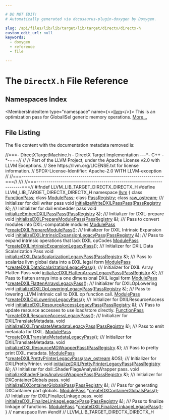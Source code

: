 ```yaml
---

# DO NOT EDIT!
# Automatically generated via docusaurus-plugin-doxygen by Doxygen.

slug: /api/files/lib/lib/target/lib/target/directx/directx-h
custom_edit_url: null
keywords:
  - doxygen
  - reference
  - file

---
```





# The `DirectX.h` File Reference

<DoxygenPage pluginConfig={pluginConfig}>



## Namespaces Index

<MembersIndex>

<MembersIndexItem
  type="namespace"
  name={<><a href="/docs/api/namespaces/llvm">llvm</a></>}>
This is an optimization pass for GlobalISel generic memory operations. <a href="/docs/api/namespaces/llvm/#details">More...</a>
</MembersIndexItem>

</MembersIndex>


## File Listing

The file content with the documentation metadata removed is:

<ProgramListing>

<Link id="l00001" /><CodeLine lineNumber="1"><span class="doxyHighlightComment">//===- DirectXTargetMachine.h - DirectX Target Implementation ---&#42;- C++ -&#42;-===//</span></CodeLine>
<Link id="l00002" /><CodeLine lineNumber="2"><span class="doxyHighlightComment">//</span></CodeLine>
<Link id="l00003" /><CodeLine lineNumber="3"><span class="doxyHighlightComment">// Part of the LLVM Project, under the Apache License v2.0 with LLVM Exceptions.</span></CodeLine>
<Link id="l00004" /><CodeLine lineNumber="4"><span class="doxyHighlightComment">// See https://llvm.org/LICENSE.txt for license information.</span></CodeLine>
<Link id="l00005" /><CodeLine lineNumber="5"><span class="doxyHighlightComment">// SPDX-License-Identifier: Apache-2.0 WITH LLVM-exception</span></CodeLine>
<Link id="l00006" /><CodeLine lineNumber="6"><span class="doxyHighlightComment">//</span></CodeLine>
<Link id="l00007" /><CodeLine lineNumber="7"><span class="doxyHighlightComment">//===----------------------------------------------------------------------===//</span></CodeLine>
<Link id="l00008" /><CodeLine lineNumber="8"><span class="doxyHighlightComment">///</span></CodeLine>
<Link id="l00009" /><CodeLine lineNumber="9"><span class="doxyHighlightComment">//===----------------------------------------------------------------------===//</span></CodeLine>
<Link id="l00010" /><CodeLine lineNumber="10"></CodeLine>
<Link id="l00011" /><CodeLine lineNumber="11"><span class="doxyHighlightPreprocessor">#ifndef LLVM&#95;LIB&#95;TARGET&#95;DIRECTX&#95;DIRECTX&#95;H</span></CodeLine>
<Link id="l00012" /><CodeLine lineNumber="12"><span class="doxyHighlightPreprocessor">#define LLVM&#95;LIB&#95;TARGET&#95;DIRECTX&#95;DIRECTX&#95;H</span></CodeLine>
<Link id="l00013" /><CodeLine lineNumber="13"></CodeLine>
<Link id="l00014" /><CodeLine lineNumber="14"><span class="doxyHighlightKeyword">namespace </span><span class="doxyHighlight"><a href="/docs/api/namespaces/llvm">llvm</a> &#123;</span></CodeLine>
<Link id="l00015" /><CodeLine lineNumber="15"><span class="doxyHighlightKeyword">class </span><span class="doxyHighlight"><a href="/docs/api/classes/llvm/functionpass">FunctionPass</a>;</span></CodeLine>
<Link id="l00016" /><CodeLine lineNumber="16"><span class="doxyHighlightKeyword">class </span><span class="doxyHighlight"><a href="/docs/api/classes/llvm/modulepass">ModulePass</a>;</span></CodeLine>
<Link id="l00017" /><CodeLine lineNumber="17"><span class="doxyHighlightKeyword">class </span><span class="doxyHighlight"><a href="/docs/api/classes/llvm/passregistry">PassRegistry</a>;</span></CodeLine>
<Link id="l00018" /><CodeLine lineNumber="18"><span class="doxyHighlightKeyword">class </span><span class="doxyHighlight"><a href="/docs/api/classes/llvm/raw-ostream">raw&#95;ostream</a>;</span></CodeLine>
<Link id="l00019" /><CodeLine lineNumber="19"></CodeLine>
<Link id="l00020" /><CodeLine lineNumber="20"><span class="doxyHighlightComment">/// Initializer for dxil writer pass</span></CodeLine>
<Link id="l00021" /><CodeLine lineNumber="21" lineLink="/docs/api/namespaces/llvm/#ad4e558f53d8b41a93ba516f6fbe52272"><span class="doxyHighlightKeywordType">void</span><span class="doxyHighlight"> <a href="/docs/api/namespaces/llvm/#ad4e558f53d8b41a93ba516f6fbe52272">initializeWriteDXILPassPass</a>(<a href="/docs/api/classes/llvm/passregistry">PassRegistry</a> &amp;);</span></CodeLine>
<Link id="l00022" /><CodeLine lineNumber="22"></CodeLine>
<Link id="l00023" /><CodeLine lineNumber="23"><span class="doxyHighlightComment">/// Initializer for dxil embedder pass</span></CodeLine>
<Link id="l00024" /><CodeLine lineNumber="24" lineLink="/docs/api/namespaces/llvm/#a86a4b70697389cb901b38a93e4b72645"><span class="doxyHighlightKeywordType">void</span><span class="doxyHighlight"> <a href="/docs/api/namespaces/llvm/#a86a4b70697389cb901b38a93e4b72645">initializeEmbedDXILPassPass</a>(<a href="/docs/api/classes/llvm/passregistry">PassRegistry</a> &amp;);</span></CodeLine>
<Link id="l00025" /><CodeLine lineNumber="25"></CodeLine>
<Link id="l00026" /><CodeLine lineNumber="26"><span class="doxyHighlightComment">/// Initializer for DXIL-prepare</span></CodeLine>
<Link id="l00027" /><CodeLine lineNumber="27" lineLink="/docs/api/namespaces/llvm/#a73f0981f9d89e2f9e7d8db77eb18abd3"><span class="doxyHighlightKeywordType">void</span><span class="doxyHighlight"> <a href="/docs/api/namespaces/llvm/#a73f0981f9d89e2f9e7d8db77eb18abd3">initializeDXILPrepareModulePass</a>(<a href="/docs/api/classes/llvm/passregistry">PassRegistry</a> &amp;);</span></CodeLine>
<Link id="l00028" /><CodeLine lineNumber="28"></CodeLine>
<Link id="l00029" /><CodeLine lineNumber="29"><span class="doxyHighlightComment">/// Pass to convert modules into DXIL-compatable modules</span></CodeLine>
<Link id="l00030" /><CodeLine lineNumber="30"><span class="doxyHighlight"><a href="/docs/api/classes/llvm/modulepass">ModulePass</a> &#42;<a href="/docs/api/namespaces/llvm/#a416c08661498c5206470e3fab7059d4b">createDXILPrepareModulePass</a>();</span></CodeLine>
<Link id="l00031" /><CodeLine lineNumber="31"></CodeLine>
<Link id="l00032" /><CodeLine lineNumber="32"><span class="doxyHighlightComment">/// Initializer for DXIL Intrinsic Expansion</span></CodeLine>
<Link id="l00033" /><CodeLine lineNumber="33" lineLink="/docs/api/namespaces/llvm/#a9e4534a1de9301597f04572fe0db54c1"><span class="doxyHighlightKeywordType">void</span><span class="doxyHighlight"> <a href="/docs/api/namespaces/llvm/#a9e4534a1de9301597f04572fe0db54c1">initializeDXILIntrinsicExpansionLegacyPass</a>(<a href="/docs/api/classes/llvm/passregistry">PassRegistry</a> &amp;);</span></CodeLine>
<Link id="l00034" /><CodeLine lineNumber="34"></CodeLine>
<Link id="l00035" /><CodeLine lineNumber="35"><span class="doxyHighlightComment">/// Pass to expand intrinsic operations that lack DXIL opCodes</span></CodeLine>
<Link id="l00036" /><CodeLine lineNumber="36"><span class="doxyHighlight"><a href="/docs/api/classes/llvm/modulepass">ModulePass</a> &#42;<a href="/docs/api/namespaces/llvm/#a91f2593de99e308ce0a1cf26de84ae00">createDXILIntrinsicExpansionLegacyPass</a>();</span></CodeLine>
<Link id="l00037" /><CodeLine lineNumber="37"></CodeLine>
<Link id="l00038" /><CodeLine lineNumber="38"><span class="doxyHighlightComment">/// Initializer for DXIL Data Scalarization Pass</span></CodeLine>
<Link id="l00039" /><CodeLine lineNumber="39" lineLink="/docs/api/namespaces/llvm/#a7ee72c3d7e4dd091c50165acf7fcf397"><span class="doxyHighlightKeywordType">void</span><span class="doxyHighlight"> <a href="/docs/api/namespaces/llvm/#a7ee72c3d7e4dd091c50165acf7fcf397">initializeDXILDataScalarizationLegacyPass</a>(<a href="/docs/api/classes/llvm/passregistry">PassRegistry</a> &amp;);</span></CodeLine>
<Link id="l00040" /><CodeLine lineNumber="40"></CodeLine>
<Link id="l00041" /><CodeLine lineNumber="41"><span class="doxyHighlightComment">/// Pass to scalarize llvm global data into a DXIL legal form</span></CodeLine>
<Link id="l00042" /><CodeLine lineNumber="42"><span class="doxyHighlight"><a href="/docs/api/classes/llvm/modulepass">ModulePass</a> &#42;<a href="/docs/api/namespaces/llvm/#a25ade4bf5cdbca633355d8e0d865198c">createDXILDataScalarizationLegacyPass</a>();</span></CodeLine>
<Link id="l00043" /><CodeLine lineNumber="43"></CodeLine>
<Link id="l00044" /><CodeLine lineNumber="44"><span class="doxyHighlightComment">/// Initializer for DXIL Array Flatten Pass</span></CodeLine>
<Link id="l00045" /><CodeLine lineNumber="45" lineLink="/docs/api/namespaces/llvm/#a3a91fd32faff08f1904334ab0417339d"><span class="doxyHighlightKeywordType">void</span><span class="doxyHighlight"> <a href="/docs/api/namespaces/llvm/#a3a91fd32faff08f1904334ab0417339d">initializeDXILFlattenArraysLegacyPass</a>(<a href="/docs/api/classes/llvm/passregistry">PassRegistry</a> &amp;);</span></CodeLine>
<Link id="l00046" /><CodeLine lineNumber="46"></CodeLine>
<Link id="l00047" /><CodeLine lineNumber="47"><span class="doxyHighlightComment">/// Pass to flatten arrays into a one dimensional DXIL legal form</span></CodeLine>
<Link id="l00048" /><CodeLine lineNumber="48"><span class="doxyHighlight"><a href="/docs/api/classes/llvm/modulepass">ModulePass</a> &#42;<a href="/docs/api/namespaces/llvm/#a56cb6a8b8936dc041c15268afc236c7d">createDXILFlattenArraysLegacyPass</a>();</span></CodeLine>
<Link id="l00049" /><CodeLine lineNumber="49"></CodeLine>
<Link id="l00050" /><CodeLine lineNumber="50"><span class="doxyHighlightComment">/// Initializer for DXILOpLowering</span></CodeLine>
<Link id="l00051" /><CodeLine lineNumber="51" lineLink="/docs/api/namespaces/llvm/#ad2ddb12a0bef02c3441d728ec11613d7"><span class="doxyHighlightKeywordType">void</span><span class="doxyHighlight"> <a href="/docs/api/namespaces/llvm/#ad2ddb12a0bef02c3441d728ec11613d7">initializeDXILOpLoweringLegacyPass</a>(<a href="/docs/api/classes/llvm/passregistry">PassRegistry</a> &amp;);</span></CodeLine>
<Link id="l00052" /><CodeLine lineNumber="52"></CodeLine>
<Link id="l00053" /><CodeLine lineNumber="53"><span class="doxyHighlightComment">/// Pass to lowering LLVM intrinsic call to DXIL op function call.</span></CodeLine>
<Link id="l00054" /><CodeLine lineNumber="54"><span class="doxyHighlight"><a href="/docs/api/classes/llvm/modulepass">ModulePass</a> &#42;<a href="/docs/api/namespaces/llvm/#ac3a81f0859384a79cabe441c42fcf1df">createDXILOpLoweringLegacyPass</a>();</span></CodeLine>
<Link id="l00055" /><CodeLine lineNumber="55"></CodeLine>
<Link id="l00056" /><CodeLine lineNumber="56"><span class="doxyHighlightComment">/// Initializer for DXILResourceAccess</span></CodeLine>
<Link id="l00057" /><CodeLine lineNumber="57" lineLink="/docs/api/namespaces/llvm/#af837b909eb6fbc8e09e7a52f98cb7ab4"><span class="doxyHighlightKeywordType">void</span><span class="doxyHighlight"> <a href="/docs/api/namespaces/llvm/#af837b909eb6fbc8e09e7a52f98cb7ab4">initializeDXILResourceAccessLegacyPass</a>(<a href="/docs/api/classes/llvm/passregistry">PassRegistry</a> &amp;);</span></CodeLine>
<Link id="l00058" /><CodeLine lineNumber="58"></CodeLine>
<Link id="l00059" /><CodeLine lineNumber="59"><span class="doxyHighlightComment">/// Pass to update resource accesses to use load/store directly.</span></CodeLine>
<Link id="l00060" /><CodeLine lineNumber="60"><span class="doxyHighlight"><a href="/docs/api/classes/llvm/functionpass">FunctionPass</a> &#42;<a href="/docs/api/namespaces/llvm/#a6eb20d12edfdaca2e6ef77fdc82620fe">createDXILResourceAccessLegacyPass</a>();</span></CodeLine>
<Link id="l00061" /><CodeLine lineNumber="61"></CodeLine>
<Link id="l00062" /><CodeLine lineNumber="62"><span class="doxyHighlightComment">/// Initializer for DXILTranslateMetadata.</span></CodeLine>
<Link id="l00063" /><CodeLine lineNumber="63" lineLink="/docs/api/namespaces/llvm/#af91865df3e8e1ac1e8a0e9f7c57f058c"><span class="doxyHighlightKeywordType">void</span><span class="doxyHighlight"> <a href="/docs/api/namespaces/llvm/#af91865df3e8e1ac1e8a0e9f7c57f058c">initializeDXILTranslateMetadataLegacyPass</a>(<a href="/docs/api/classes/llvm/passregistry">PassRegistry</a> &amp;);</span></CodeLine>
<Link id="l00064" /><CodeLine lineNumber="64"></CodeLine>
<Link id="l00065" /><CodeLine lineNumber="65"><span class="doxyHighlightComment">/// Pass to emit metadata for DXIL.</span></CodeLine>
<Link id="l00066" /><CodeLine lineNumber="66"><span class="doxyHighlight"><a href="/docs/api/classes/llvm/modulepass">ModulePass</a> &#42;<a href="/docs/api/namespaces/llvm/#a3208f86bcb31cd461a2d9087f03cccc3">createDXILTranslateMetadataLegacyPass</a>();</span></CodeLine>
<Link id="l00067" /><CodeLine lineNumber="67"></CodeLine>
<Link id="l00068" /><CodeLine lineNumber="68"><span class="doxyHighlightComment">/// Initializer for DXILTranslateMetadata.</span></CodeLine>
<Link id="l00069" /><CodeLine lineNumber="69" lineLink="/docs/api/namespaces/llvm/#a69b8a6472350b9b692b252128c0e9a6b"><span class="doxyHighlightKeywordType">void</span><span class="doxyHighlight"> <a href="/docs/api/namespaces/llvm/#a69b8a6472350b9b692b252128c0e9a6b">initializeDXILResourceMDWrapperPass</a>(<a href="/docs/api/classes/llvm/passregistry">PassRegistry</a> &amp;);</span></CodeLine>
<Link id="l00070" /><CodeLine lineNumber="70"></CodeLine>
<Link id="l00071" /><CodeLine lineNumber="71"><span class="doxyHighlightComment">/// Pass to pretty print DXIL metadata.</span></CodeLine>
<Link id="l00072" /><CodeLine lineNumber="72"><span class="doxyHighlight"><a href="/docs/api/classes/llvm/modulepass">ModulePass</a> &#42;<a href="/docs/api/namespaces/llvm/#ad83269dd85f628c29ac214437482d37f">createDXILPrettyPrinterLegacyPass</a>(<a href="/docs/api/classes/llvm/raw-ostream">raw&#95;ostream</a> &amp;OS);</span></CodeLine>
<Link id="l00073" /><CodeLine lineNumber="73"></CodeLine>
<Link id="l00074" /><CodeLine lineNumber="74"><span class="doxyHighlightComment">/// Initializer for DXILPrettyPrinter.</span></CodeLine>
<Link id="l00075" /><CodeLine lineNumber="75" lineLink="/docs/api/namespaces/llvm/#a1f799eaa99dd435dd5ff2a7ef8e7cee6"><span class="doxyHighlightKeywordType">void</span><span class="doxyHighlight"> <a href="/docs/api/namespaces/llvm/#a1f799eaa99dd435dd5ff2a7ef8e7cee6">initializeDXILPrettyPrinterLegacyPass</a>(<a href="/docs/api/classes/llvm/passregistry">PassRegistry</a> &amp;);</span></CodeLine>
<Link id="l00076" /><CodeLine lineNumber="76"></CodeLine>
<Link id="l00077" /><CodeLine lineNumber="77"><span class="doxyHighlightComment">/// Initializer for dxil::ShaderFlagsAnalysisWrapper pass.</span></CodeLine>
<Link id="l00078" /><CodeLine lineNumber="78" lineLink="/docs/api/namespaces/llvm/#a1471acd99daa7ea4cac4557403e54047"><span class="doxyHighlightKeywordType">void</span><span class="doxyHighlight"> <a href="/docs/api/namespaces/llvm/#a1471acd99daa7ea4cac4557403e54047">initializeShaderFlagsAnalysisWrapperPass</a>(<a href="/docs/api/classes/llvm/passregistry">PassRegistry</a> &amp;);</span></CodeLine>
<Link id="l00079" /><CodeLine lineNumber="79"></CodeLine>
<Link id="l00080" /><CodeLine lineNumber="80"><span class="doxyHighlightComment">/// Initializer for DXContainerGlobals pass.</span></CodeLine>
<Link id="l00081" /><CodeLine lineNumber="81" lineLink="/docs/api/namespaces/llvm/#adfa21563de142ca54043e8b74fde5577"><span class="doxyHighlightKeywordType">void</span><span class="doxyHighlight"> <a href="/docs/api/namespaces/llvm/#adfa21563de142ca54043e8b74fde5577">initializeDXContainerGlobalsPass</a>(<a href="/docs/api/classes/llvm/passregistry">PassRegistry</a> &amp;);</span></CodeLine>
<Link id="l00082" /><CodeLine lineNumber="82"></CodeLine>
<Link id="l00083" /><CodeLine lineNumber="83"><span class="doxyHighlightComment">/// Pass for generating DXContainer part globals.</span></CodeLine>
<Link id="l00084" /><CodeLine lineNumber="84"><span class="doxyHighlight"><a href="/docs/api/classes/llvm/modulepass">ModulePass</a> &#42;<a href="/docs/api/namespaces/llvm/#a497dfeb699080e3b8888f2d8935fcc86">createDXContainerGlobalsPass</a>();</span></CodeLine>
<Link id="l00085" /><CodeLine lineNumber="85"></CodeLine>
<Link id="l00086" /><CodeLine lineNumber="86"><span class="doxyHighlightComment">/// Initializer for DXILFinalizeLinkage pass.</span></CodeLine>
<Link id="l00087" /><CodeLine lineNumber="87" lineLink="/docs/api/namespaces/llvm/#a9a2dee4b56378bcbf45a2c3ae30d467c"><span class="doxyHighlightKeywordType">void</span><span class="doxyHighlight"> <a href="/docs/api/namespaces/llvm/#a9a2dee4b56378bcbf45a2c3ae30d467c">initializeDXILFinalizeLinkageLegacyPass</a>(<a href="/docs/api/classes/llvm/passregistry">PassRegistry</a> &amp;);</span></CodeLine>
<Link id="l00088" /><CodeLine lineNumber="88"></CodeLine>
<Link id="l00089" /><CodeLine lineNumber="89"><span class="doxyHighlightComment">/// Pass to finalize linkage of functions.</span></CodeLine>
<Link id="l00090" /><CodeLine lineNumber="90"><span class="doxyHighlight"><a href="/docs/api/classes/llvm/modulepass">ModulePass</a> &#42;<a href="/docs/api/namespaces/llvm/#a83f366d2c594038b61ec46091096db2f">createDXILFinalizeLinkageLegacyPass</a>();</span></CodeLine>
<Link id="l00091" /><CodeLine lineNumber="91"></CodeLine>
<Link id="l00092" /><CodeLine lineNumber="92"><span class="doxyHighlight">&#125; </span><span class="doxyHighlightComment">// namespace llvm</span></CodeLine>
<Link id="l00093" /><CodeLine lineNumber="93"></CodeLine>
<Link id="l00094" /><CodeLine lineNumber="94"><span class="doxyHighlightPreprocessor">#endif </span><span class="doxyHighlightComment">// LLVM&#95;LIB&#95;TARGET&#95;DIRECTX&#95;DIRECTX&#95;H</span></CodeLine>

</ProgramListing>


</DoxygenPage>
